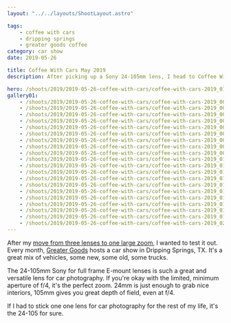 ```yaml
---
layout: "../../layouts/ShootLayout.astro"

tags:
    - coffee with cars
    - dripping springs
    - greater goods coffee
category: car show
date: 2019-05-26

title: Coffee With Cars May 2019
description: After picking up a Sony 24-105mm lens, I head to Coffee With Cars.

hero: /shoots/2019/2019-05-26-coffee-with-cars/coffee-with-cars-2019_014.jpeg
gallery01:
    - /shoots/2019/2019-05-26-coffee-with-cars/coffee-with-cars-2019_001.jpeg
    - /shoots/2019/2019-05-26-coffee-with-cars/coffee-with-cars-2019_002.jpeg
    - /shoots/2019/2019-05-26-coffee-with-cars/coffee-with-cars-2019_003.jpeg
    - /shoots/2019/2019-05-26-coffee-with-cars/coffee-with-cars-2019_004.jpeg
    - /shoots/2019/2019-05-26-coffee-with-cars/coffee-with-cars-2019_005.jpeg
    - /shoots/2019/2019-05-26-coffee-with-cars/coffee-with-cars-2019_006.jpeg
    - /shoots/2019/2019-05-26-coffee-with-cars/coffee-with-cars-2019_007.jpeg
    - /shoots/2019/2019-05-26-coffee-with-cars/coffee-with-cars-2019_008.jpeg
    - /shoots/2019/2019-05-26-coffee-with-cars/coffee-with-cars-2019_009.jpeg
    - /shoots/2019/2019-05-26-coffee-with-cars/coffee-with-cars-2019_010.jpeg
    - /shoots/2019/2019-05-26-coffee-with-cars/coffee-with-cars-2019_011.jpeg
    - /shoots/2019/2019-05-26-coffee-with-cars/coffee-with-cars-2019_012.jpeg
    - /shoots/2019/2019-05-26-coffee-with-cars/coffee-with-cars-2019_013.jpeg
    - /shoots/2019/2019-05-26-coffee-with-cars/coffee-with-cars-2019_014.jpeg
    - /shoots/2019/2019-05-26-coffee-with-cars/coffee-with-cars-2019_015.jpeg
    - /shoots/2019/2019-05-26-coffee-with-cars/coffee-with-cars-2019_016.jpeg
    - /shoots/2019/2019-05-26-coffee-with-cars/coffee-with-cars-2019_017.jpeg
    - /shoots/2019/2019-05-26-coffee-with-cars/coffee-with-cars-2019_018.jpeg
    - /shoots/2019/2019-05-26-coffee-with-cars/coffee-with-cars-2019_019.jpeg
    - /shoots/2019/2019-05-26-coffee-with-cars/coffee-with-cars-2019_020.jpeg
---
```


After my [move from three lenses to one large zoom](/blog/lens-change-from-3-to-1), I wanted to test it out. Every month, [Greater Goods](https://greatergoodsroasting.com/) hosts a car show in Dripping Springs, TX. It's a great mix of vehicles, some new, some old, some trucks.

The 24-105mm Sony for full frame E-mount lenses is such a great and versatile lens for car photography. If you're okay with the limited, minimum aperture of f/4, it's the perfect zoom. 24mm is just enough to grab nice interiors, 105mm gives you great depth of field, even at f/4.

If I had to stick one one lens for car photography for the rest of my life, it's the 24-105 for sure.
